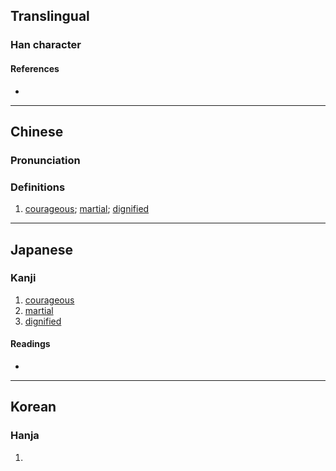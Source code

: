 {{character info}}
==Translingual==

===Han character===
{{Han char|rn=9|rad=人|as=12|sn=14|four=27220|canj=OANB|ids=⿰亻閒}}

====References====
* {{Han ref|kx=0117.190|dkj=01122|dj=0249.050|hdz=10222.080|uh=50E9|ud=20713|bh=B9B7|bd=47543}}

----

==Chinese==
{{zh-forms|s=𰂎}}

===Pronunciation===
{{zh-pron
|m=xiàn
|m-s=
|dg=
|c=haan5
|c-t=
|g=
|h=pfs=
|j=
|md=
|mn=
|mn-t=
|w=
|x=
|mc=y
|oc=y
|cat=a
}}

===Definitions===
{{zh-hanzi}}

# [[courageous]]; [[martial]]; [[dignified]]

----

==Japanese==

===Kanji===
{{ja-kanji|grade=|rs=人12}}

# [[courageous]]
# [[martial]]
# [[dignified]]

====Readings====
* {{ja-readings|on=かん, けん, げん}}

----

==Korean==

===Hanja===
{{ko-hanja|hangeul=한|rv=han|mr=han}}

# {{rfdef|ko|sort=人12}}